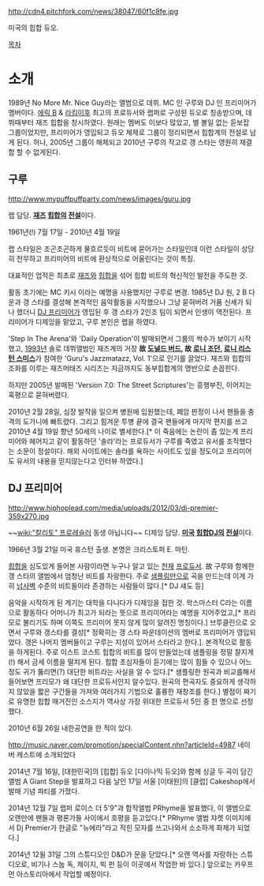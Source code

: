 http://cdn4.pitchfork.com/news/38047/60f1c8fe.jpg

미국의 힙합 듀오.

[[목차]]

= 소개 =
1989년 No More Mr. Nice Guy라는 앨범으로 데뷔. MC 인 구루와 DJ 인 프리미어가 멤버이다. [[에릭 B]] & [[라킴]]이후 최고의 프로듀서와 랩퍼로 구성된 듀오로 칭송받으며, 데뷔때부터 재즈 힙합을 창시하였다. 원래는 멤버도 이보다 많았고, 별 볼일 없는 듣보잡 그룹이었지만, 프리미어가 영입되고 듀오 체제로 그룹이 정리되면서 힙합계의 전설로 남게 된다. 허나, 2005년 그룹이 해체되고 2010년 구루의 작고로 갱 스타는 영원히 재결합 할 수 없게된다.

== 구루 ==
http://www.mypuffpuffparty.com/news/images/guru.jpg

랩 담당. '''[[재즈]] [[힙합]]의 [[전설]]'''이다.

1961년(!) 7월 17일 - 2010년 4월 19일

랩 스타일은 조곤조곤하게 물흐르듯이 비트에 묻어가는 스타일인데 이런 스타일이 상당히 전무하고 프리미어의 비트에 환상적으로 어울린다는 것이 특징.

대표적인 업적은 최초로 [[재즈]]와 [[힙합]]을 섞어 힙합 비트의 혁신적인 발전을 주도한 것.

활동 초기에는 MC 키시 이라는 예명을 사용했지만 구루로 변경. 1985년 DJ 원, 2 B 다운과 갱 스타를 결성해 본격적인 음악활동을 시작했으나 그냥 묻혀버려 거품 신세가 되나 했더니 [[DJ 프리미어]]가 영입된 후 갱 스타가 2인조 팀이 되면서 인생이 역전된다. 프리미어가 디제잉을 맡았고, 구루 본인은 랩을 하였다. 

'Step In The Arena'와 'Daily Operation'이 발매되면서 그룹의 싹수가 보이기 시작했고, [[1993년]] 솔로 데뷔앨범인 재즈계의 거장  '''故 [[도널드 버드]], 故 [[로니 조던]], [[로니 리스턴 스미스]]'''가 참여한 'Guru's Jazzmatazz, Vol. 1'으로 인기를 끌었다. 재즈와 힙합의 조화를 이루는 재즈머태즈 시리즈는 지금까지도 동부힙합계의 명반으로 손꼽힌다. 

하지만 2005년 발매된 'Version 7.0: The Street Scriptures'는 흥행부진, 이어지는 혹평으로 묻혀버렸다.

2010년 2월 28일, 심장 발작을 일으켜 병원에 입원했는데, 폐암 판정이 나서 팬들을 충격의 도가니에 빠트렸다. 그리고 힘겨운 투병 끝에 결국 팬들에게 마지막 편지를 쓰고 2010년 4월 19일 향년 50세의 나이로 별세한다.[* 이 죽음에는 논란이 좀 있는게 프리미어와 헤어지고 같이 활동하던 '솔라'라는 프로듀서가 구루를 죽였고 유서를 조작했다는 소문이 정설이다. 해외 사이트에는 솔라를 욕하는 사이트도 있을 정도이고 프리미어도 유서의 내용을 믿지않는다고 인터뷰 하였다.]

== DJ 프리미어 ==
http://www.hiphoplead.com/media/uploads/2012/03/dj-premier-359x270.jpg

~~[[wiki:"칼리토" 프로레슬러]] 동생 아닙니다~~
디제잉 담당. '''[[미국]] [[힙합]][[DJ]]의 [[전설]]'''이다. 

1966년 3월 21일 미국 휴스턴 출생. 본명은 크리스토퍼 E. 마틴.

[[힙합]]을 심도있게 들어본 사람이라면 누구나 알고 있는 [[천재]] [[프로듀서]]. 故 구루와 함께한 갱 스타의 앨범에서 엄청난 비트를 자랑한다. 주로 [[샘플링]]만으로 곡을 만드는데 이게 가히 [[넘사벽]] 수준의 비트들이라 존경하는 사람들이 많다.[* DJ 섀도 등]
 
음악을 시작하게 된 계기는 대학을 다니다가 디제잉을 접한 것. 왁스마스터 C라는 이름으로 활동하다 어머니가 최고가 되라는 뜻으로 프리미어라는 예명을 지어주었고,[* 프리모로 불리기도 하며 이쪽도 프리미어 못지 않게 많이 알려진 명칭이다.] 브루클린으로 오면서 구루와 갱스타를 결성[* 정확히는 갱 스타 파운데이션의 멤버로 프리미어가 영입되었다. 갱은 나머지 멤버들이고 구루는 지성이 있어서 스타라고 한다.]. 본격적으로 활동을 하게된다. 주로 이스트 코스트 힙합의 비트를 많이 만들었는데 샘플링을 정말 찰지게(!) 해서 금세 이름을 떨치게 된다. 힙합 초심자들이 듣기에는 많이 힘들 수 있으나 어느정도 귀가 뚫리면(?) 대단한 비트라는 사실을 알 수 있다.[* 샘플링한 원곡과 비교를해서 들어보면 프리모가 왜 대단한 프로듀서인지 알수있다. 원곡의 편곡자도 중요하게 생각하지 않았을 짧은 구간들을 가져와 여러가지 기법으로 훌륭한 재창조를 한다.] 별점이 짜기로 유명한 힙합 매거진인 소스지가 역사상 가장 위대한 프로듀서 5인 중 한 명으로 선정했다. 

2010년 6월 26일 내한공연을 한 적이 있다.

http://music.naver.com/promotion/specialContent.nhn?articleId=4987 네이버 캐스트에 소개되었다

2014년 7월 16일, [대한민국]의 [힙합] 듀오 [다이나믹 듀오]와 함께 싱글 두 곡이 담긴 앨범 A Giant Step을 발표하고 다음 날인 17일 서울 [이태원]의 [클럽] Cakeshop에서 발매 기념 파티를 가졌다.

2014년 12월 7일 랩퍼 로이스 더 5'9"과 합작앨범 PRhyme을 발표했다, 이 앨범으로 오랜만에 팬들과 평론가들 사이에서 호평을 듣고있다.[* PRhyme 앨범 쟈켓 이미지에서 Dj Premier가 한글로 "뉴에라"라고 적힌 모자를 쓰고나와서 소소하게 화제가 되었다.] 

2014년 12윌 31일 그의 스튜디오인 D&D가 문을 닫았다.[* 오랜 역사를 자랑하는 스튜디오로, 비기나 스눕 독, 제이지, 빅 펀 등이 이곳에서 작업한 바 있다.] 앞으로는 카우프먼 아스토리아에서 작업할 예정이다. 
